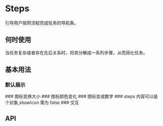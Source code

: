

<Meta of={StepsStories} />

# Steps
引导用户按照流程完成任务的导航条。

## 何时使用

当任务复杂或者存在先后关系时，将其分解成一系列步骤，从而简化任务。

## 基本用法
### 默认展示
<Canvas of={StepsStories.Basic}/>
### 图标变换大小
<Canvas of={StepsStories.Size}/>
### 图标颜色变化
<Canvas of={StepsStories.Color}/>
### 图标变成数字
<Canvas of={StepsStories.IconNumber}/>
### steps 内容可以是个对象,showIcon 需为 false
<Canvas of={StepsStories.StepsObject}/>
### 交互
<Canvas of={StepsStories.Interaction}/>

## API
<ArgTypes />